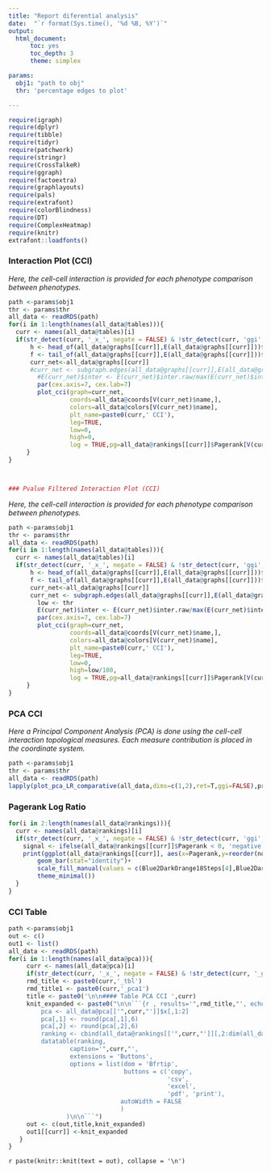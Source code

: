 ```yaml
---
title: "Report diferential analysis"
date:  "`r format(Sys.time(), '%d %B, %Y')`"
output:
  html_document:
      toc: yes
      toc_depth: 3
      theme: simplex

params:
  obj1: "path to obj"
  thr: 'percentage edges to plot'

---
```


```r
require(igraph)
require(dplyr)
require(tibble)
require(tidyr)
require(patchwork)
require(stringr)
require(CrossTalkeR)
require(ggraph)
require(factoextra)
require(graphlayouts)
require(pals)
require(extrafont)
require(colorBlindness)
require(DT)
require(ComplexHeatmap)
require(knitr)
extrafont::loadfonts()
```


### Interaction Plot (CCI)




*Here, the cell-cell interaction is provided for each phenotype comparison between phenotypes.*

```r
path <-params$obj1
thr <- params$thr
all_data <- readRDS(path)
for(i in 1:length(names(all_data@tables))){
  curr <- names(all_data@tables)[i]
  if(str_detect(curr, '_x_', negate = FALSE) & !str_detect(curr, 'ggi', negate = FALSE)){
      h <- head_of(all_data@graphs[[curr]],E(all_data@graphs[[curr]]))$name
      f <- tail_of(all_data@graphs[[curr]],E(all_data@graphs[[curr]]))$name
      curr_net<-all_data@graphs[[curr]]
      #curr_net <- subgraph.edges(all_data@graphs[[curr]],E(all_data@graphs[[curr]])[match(all_data@stats[[curr]]$columns_name[all_data@stats[[curr]]$p<=0.05],paste(h,f,sep = '@'),nomatch = F)])
        #E(curr_net)$inter <- E(curr_net)$inter.raw/max(E(curr_net)$inter.raw)
        par(cex.axis=7, cex.lab=7)
        plot_cci(graph=curr_net,
                 coords=all_data@coords[V(curr_net)$name,],
                 colors=all_data@colors[V(curr_net)$name],
                 plt_name=paste0(curr,' CCI'),
                 leg=TRUE,
                 low=0,
                 high=0,
                 log = TRUE,pg=all_data@rankings[[curr]]$Pagerank[V(curr_net)$name])
     }
}



### Pvalue Filtered Interaction Plot (CCI)
```

*Here, the cell-cell interaction is provided for each phenotype comparison between phenotypes.*

```r
path <-params$obj1
thr <- params$thr
all_data <- readRDS(path)
for(i in 1:length(names(all_data@tables))){
  curr <- names(all_data@tables)[i]
  if(str_detect(curr, '_x_', negate = FALSE) & !str_detect(curr, 'ggi', negate = FALSE)){
      h <- head_of(all_data@graphs[[curr]],E(all_data@graphs[[curr]]))$name
      f <- tail_of(all_data@graphs[[curr]],E(all_data@graphs[[curr]]))$name
      curr_net<-all_data@graphs[[curr]]
      curr_net <- subgraph.edges(all_data@graphs[[curr]],E(all_data@graphs[[curr]])[match(all_data@stats[[curr]]$columns_name[all_data@stats[[curr]]$p<=0.05],paste(h,f,sep = '@'),nomatch = F)])
        low <- thr
        E(curr_net)$inter <- E(curr_net)$inter.raw/max(E(curr_net)$inter.raw)
        par(cex.axis=7, cex.lab=7)
        plot_cci(graph=curr_net,
                 coords=all_data@coords[V(curr_net)$name,],
                 colors=all_data@colors[V(curr_net)$name],
                 plt_name=paste0(curr,' CCI'),
                 leg=TRUE,
                 low=0,
                 high=low/100,
                 log = TRUE,pg=all_data@rankings[[curr]]$Pagerank[V(curr_net)$name])
     }
}
```





### PCA CCI

*Here a Principal Component Analysis (PCA) is done using the cell-cell interaction topological measures. Each measure contribution is placed in the coordinate system.*


```r
path <-params$obj1
thr <- params$thr
all_data <- readRDS(path)
lapply(plot_pca_LR_comparative(all_data,dims=c(1,2),ret=T,ggi=FALSE),print)
```


### Pagerank Log Ratio


```r
for(i in 2:length(names(all_data@rankings))){
  curr <- names(all_data@rankings)[i]
  if(str_detect(curr, '_x_', negate = FALSE) & !str_detect(curr, 'ggi', negate = FALSE)){
    signal <- ifelse(all_data@rankings[[curr]]$Pagerank < 0, 'negative','positive')
    print(ggplot(all_data@rankings[[curr]], aes(x=Pagerank,y=reorder(nodes,Pagerank),fill=signal))+
        geom_bar(stat="identity")+
        scale_fill_manual(values = c(Blue2DarkOrange18Steps[4],Blue2DarkOrange18Steps[14]))+
        theme_minimal())
  }
}
```


### CCI Table

```r
path <-params$obj1
out <- c()
out1 <- list()
all_data <- readRDS(path)
for(i in 1:length(names(all_data@pca))){
     curr <- names(all_data@pca)[i]
     if(str_detect(curr, '_x_', negate = FALSE) & !str_detect(curr, '_ggi', negate = FALSE)){
     rmd_title <- paste0(curr,'_tbl')
     rmd_title1 <- paste0(curr,'_pca1')
     title <- paste0('\n\n#### Table PCA CCI ',curr)
     knit_expanded <- paste0("\n\n```{r , results='",rmd_title,"', echo=FALSE, warning=FALSE}\n\n
         pca <- all_data@pca[['",curr,"']]$x[,1:2]
         pca[,1] <- round(pca[,1],6)
         pca[,2] <- round(pca[,2],6)
         ranking <- cbind(all_data@rankings[['",curr,"']][,2:dim(all_data@rankings[['",curr,"']])[2]],pca[all_data@rankings[['",curr,"']]$nodes,])
         datatable(ranking,
                 caption='",curr,"',
                 extensions = 'Buttons',
                 options = list(dom = 'Bfrtip',
                                buttons = c('copy',
                                            'csv',
                                            'excel',
                                            'pdf', 'print'),
                               autoWidth = FALSE
                               )
                )\n\n```")
     out <- c(out,title,knit_expanded)
     out1[[curr]] <-knit_expanded
   }
}

```

`r paste(knitr::knit(text = out), collapse = '\n')`